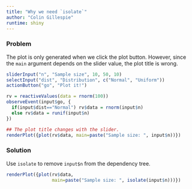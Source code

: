 ```yaml
---
title: "Why we need `isolate`"
author: "Colin Gillespie"
runtime: shiny
---
```


### Problem

The plot is only generated when we click the plot button. However, since the
`main` argument depends on the slider value, the plot title is wrong.

```r
sliderInput("n", "Sample size", 10, 50, 10)
selectInput("dist", "Distribution", c("Normal", "Uniform"))
actionButton("go", "Plot it!")

rv = reactiveValues(data = rnorm(100))
observeEvent(input$go, {
  if(input$dist=="Normal") rv$data = rnorm(input$n)
  else rv$data = runif(input$n)
})

## The plot title changes with the slider.
renderPlot({plot(rv$data, main=paste("Sample size: ", input$n))})
```


### Solution

Use `isolate` to remove `input$n` from the dependency tree.

```r
renderPlot({plot(rv$data, 
                 main=paste("Sample size: ", isolate(input$n)))})
```
